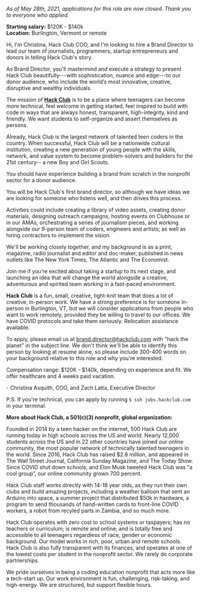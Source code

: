 _As of May 28th, 2021, applications for this role are now closed. Thank you to everyone who applied._

**Starting salary:** $120K - $140k  
**Location:** Burlington, Vermont or remote

Hi, I'm Christina, Hack Club COO, and I'm looking to hire a Brand Director to lead our team of journalists, programmers, startup entrepreneurs and donors in telling Hack Club's story.  

As Brand Director, you'll mastermind and execute a strategy to present Hack Club beautifully---with sophistication, nuance and edge---to our donor audience, who include the world’s most innovative, creative, disruptive and wealthy individuals. 

The mission of **[Hack Club](https://hackclub.com)** is to be a place where teenagers can become more technical, feel welcome in getting started, feel inspired to build with code in ways that are always honest, transparent, high-integrity, kind and friendly. We want students to self-organize and assert themselves as persons. 

Already, Hack Club is the largest network of talented teen coders in the country. When successful, Hack Club will be a nationwide cultural institution, creating a new generation of young people with the skills, network, and value system to become problem-solvers and builders for the 21st century-- a new Boy and Girl Scouts.  

You should have experience building a brand from scratch in the nonprofit sector for a donor audience. 

You will be Hack Club's first brand director, so although we have ideas we are looking for someone who listens well, and then drives this process.

Activities could include creating a library of video assets, creating donor materials, designing outreach campaigns, hosting events on Clubhouse or in our AMAs, orchestrating a series of journalism pieces, and working alongside our 9-person team of coders, engineers and artists; as well as hiring contractors to implement the vision. 

We'll be working closely together, and my background is as a print, magazine, radio journalist and editor and doc-maker, published in news outlets like The New York Times, The Atlantic and The Economist.

Join me if you’re excited about taking a startup to its next stage, and launching an idea that will change the world alongside a creative, adventurous and spirited team working in a fast-paced environment.

**Hack Club** is a fun, small, creative, tight-knit team that does a lot of creative, in-person work. We have a strong preference is for someone in-person in Burlington, VT, but we will consider applications from people who want to work remotely, provided they be willing to travel to our offices. We have COVID protocols and take them seriously. Relocation assistance available.

To apply, please email us at <brand.director@hackclub.com> with "hack the planet" in the subject line. We don't think we'll be able to identify this person by looking at resume alone, so please include 300-400 words on your background relative to this role and why you're interested.

Compensation range: $120K - $140k, depending on experience and fit. We offer healthcare and 4 weeks paid vacation.

\- Christina Asquith, COO, and Zach Latta, Executive Director

P.S. If you're technical, you can apply by running `$ ssh jobs.hackclub.com` in your terminal.

**More about Hack Club, a 501(c)(3) nonprofit, global organization:**

Founded in 2014 by a teen hacker on the internet, 500 Hack Club are running today in high schools across the US and world. Nearly 12,000 students across the US and in 22 other countries have joined our online community, the most popular network of technically talented teenagers in the world. Since 2016, Hack Club has raised $2.8 million, and appeared in The Wall Street Journal, California Sunday Magazine, and The Today Show. Since COVID shut down schools, and Elon Musk tweeted Hack Club was "a cool group", our online community grown 700 percent.

Hack Club staff works directly with 14-18 year olds, as they run their own clubs and build amazing projects, including a weather balloon that sent an Arduino into space, a summer project that distributed $50k in hardware, a program to send thousands of hand-written cards to front-line COVID workers, a robot from recyled parts in Zambia, and so much more.

Hack Club operates with zero cost to school systems or taxpayers; has no teachers or curriculum; is remote and online; and is totally free and accessible to all teenagers regardless of race, gender or economic background. Our model works in rich, poor, urban and remote schools. Hack Club is also fully transparent with its finances, and operates at one of the lowest costs per student in the nonprofit sector. We rarely do corporate partnerships. 

We pride ourselves in being a coding education nonprofit that acts more like a tech-start up. Our work environment is fun, challenging, risk-taking, and high-energy. We are structured, but support flexible hours.
